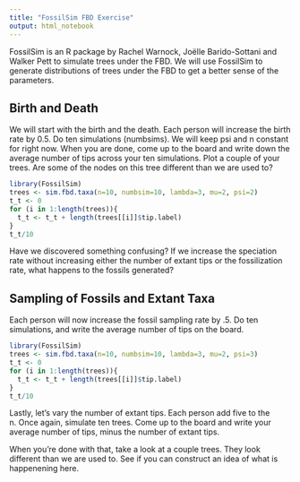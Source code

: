```yaml
---
title: "FossilSim FBD Exercise"
output: html_notebook
---
```


FossilSim is an R package by Rachel Warnock, Joëlle Barido-Sottani and Walker Pett to simulate trees under the FBD. We will use FossilSim to generate distributions of trees under the FBD to get a better sense of the parameters.

## Birth and Death
We will start with the birth and the death. Each person will increase the birth rate by 0.5. Do ten simulations (numbsims). We will keep psi and n constant for right now. When you are done, come up to the board and write down the average number of tips across your ten simulations. Plot a couple of your trees. Are some of the nodes on this tree different than we are used to?

```r
library(FossilSim)
trees <- sim.fbd.taxa(n=10, numbsim=10, lambda=3, mu=2, psi=2)
t_t <- 0
for (i in 1:length(trees)){ 
  t_t <- t_t + length(trees[[i]]$tip.label)
}
t_t/10
```

Have we discovered something confusing? If we increase the speciation rate without increasing either the number of extant tips or the fossilization rate, what happens to the fossils generated? 

## Sampling of Fossils and Extant Taxa
Each person will now increase the fossil sampling rate by .5. Do ten simulations, and write the average number of tips on the board. 

```r
library(FossilSim)
trees <- sim.fbd.taxa(n=10, numbsim=10, lambda=3, mu=2, psi=3)
t_t <- 0
for (i in 1:length(trees)){ 
  t_t <- t_t + length(trees[[i]]$tip.label)
}
t_t/10
```

Lastly, let's vary the number of extant tips. Each person add five to the n. Once again, simulate ten trees. Come up to the board and write your average number of tips, minus the number of extant tips. 

When you're done with that, take a look at a couple trees. They look different than we are used to. See if you can construct an idea of what is happenening here.



